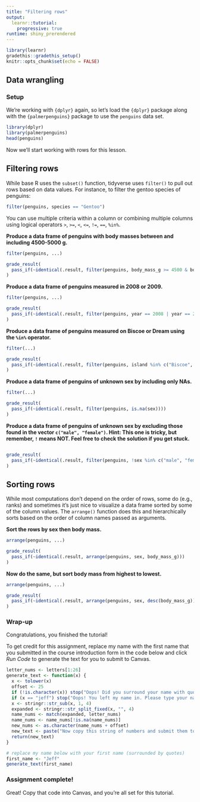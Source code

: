 ```yaml
---
title: "Filtering rows"
output: 
  learnr::tutorial:
    progressive: true
runtime: shiny_prerendered
---
```


```r
library(learnr)
gradethis::gradethis_setup()
knitr::opts_chunk$set(echo = FALSE)
```


## Data wrangling

### Setup

We're working with `{dplyr}` again, so let's load the `{dplyr}` package along with the `{palmerpenguins}` package to use the `penguins` data set.

```r
library(dplyr)
library(palmerpenguins)
head(penguins)
```

Now we'll start working with rows for this lesson.


## Filtering rows {data-allow-skip=TRUE}

While base R uses the `subset()` function, tidyverse uses `filter()` to pull out rows based on data values. For instance, to filter the gentoo species of penguins:
```r
filter(penguins, species == "Gentoo")
```

You can use multiple criteria within a column or combining multiple columns using logical operators `>`, `>=`, `<`, `<=`, `!=`, `==`, `%in%`.

**Produce a data frame of penguins with body masses between and including 4500-5000 g. **
```r
filter(penguins, ...)
```
 
```r
grade_result(
  pass_if(~identical(.result, filter(penguins, body_mass_g >= 4500 & body_mass_g <=5000)))
)
```


**Produce a data frame of penguins measured in 2008 or 2009. **
```r
filter(penguins, ...)
```
 
```r
grade_result(
  pass_if(~identical(.result, filter(penguins, year == 2008 | year == 2009)))
)
```

**Produce a data frame of penguins measured on Biscoe or Dream using the `%in%` operator. **
```r
filter(...)
```
 
```r
grade_result(
  pass_if(~identical(.result, filter(penguins, island %in% c("Biscoe", "Dream"))))
)
```

**Produce a data frame of penguins of unknown sex by including only NAs. **
```r
filter(...)
```
 
```r
grade_result(
  pass_if(~identical(.result, filter(penguins, is.na(sex))))
)
```


**Produce a data frame of penguins of unknown sex by excluding those found in the vector `c("male", "female")`. Hint: This one is tricky, but remember, `!` means NOT. Feel free to check the solution if you get stuck.**
```r

```
 
```r
grade_result(
  pass_if(~identical(.result, filter(penguins, !sex %in% c("male", "female"))))
)
```


## Sorting rows

While most computations don't depend on the order of rows, some do (e.g., ranks) and sometimes it's just nice to visualize a data frame sorted by some of the column values. The `arrange()` function does this and hierarchically sorts based on the order of column names passed as arguments.

**Sort the rows by sex then body mass.**
```r
arrange(penguins, ...)
```
 
```r
grade_result(
  pass_if(~identical(.result, arrange(penguins, sex, body_mass_g)))
)
```

**Now do the same, but sort body mass from highest to lowest.**
```r
arrange(penguins, ...)
```
 
```r
grade_result(
  pass_if(~identical(.result, arrange(penguins, sex, desc(body_mass_g))))
)
```

### 

### Wrap-up

Congratulations, you finished the tutorial!

To get credit for this assignment, replace my name with the first name that you submitted in the course introduction form in the code below and click *Run Code* to generate the text for you to submit to Canvas. 

```r
letter_nums <- letters[1:26]
generate_text <- function(x) {
  x <- tolower(x)
  offset <- 25
  if (!is.character(x)) stop("Oops! Did you surround your name with quotation marks?")
  if (x == "jeff") stop("Oops! You left my name in. Please type your name.")
  x <- stringr::str_sub(x, 1, 4)
  expanded <- stringr::str_split_fixed(x, "", 4)
  name_nums <- match(expanded, letter_nums)
  name_nums <- name_nums[!is.na(name_nums)]
  new_nums <- as.character(name_nums + offset)
  new_text <- paste("Now copy this string of numbers and submit them to Canvas:", stringr::str_c(new_nums, collapse = ""))
  return(new_text)
}
```

```r
# replace my name below with your first name (surrounded by quotes)
first_name <- "Jeff"
generate_text(first_name)
```

### Assignment complete!

Great! Copy that code into Canvas, and you're all set for this tutorial.
